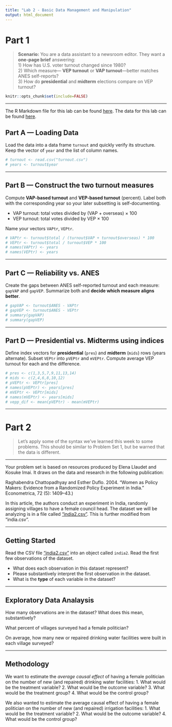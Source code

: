 ```yaml
---
title: "Lab 2 - Basic Data Management and Manipulation"
output: html_document
---
```


# Part 1

> **Scenario:** You are a data assistant to a newsroom editor. They want a **one-page brief** answering:  
> 1) How has U.S. voter turnout changed since 1980?  
> 2) Which measure— **VEP turnout** or **VAP turnout**—better matches ANES self-reports?  
> 3) How do **presidential** and **midterm** elections compare on VEP turnout?  

```r
knitr::opts_chunk$set(include=FALSE)
```

---

The R Markdown file for this lab can be found [here](https://github.com/yuanzhouwang/yzwang-teaching/blob/main/CSSS321%20Lab%202.Rmd).
The data for this lab can be found [here](https://github.com/yuanzhouwang/yzwang-teaching).

## Part A — Loading Data

Load the data into a data frame `turnout` and quickly verify its structure. Keep the vector of `year` and the list of column names.

```r
# turnout <- read.csv("turnout.csv")
# years <- turnout$year
```

---

## Part B — Construct the two turnout measures

Compute **VAP-based turnout** and **VEP-based turnout** (percent). Label both with the corresponding year so your later subsetting is self-documenting.

- VAP turnout: total votes divided by (VAP + overseas) × 100  
- VEP turnout: total votes divided by VEP × 100

Name your vectors `VAPtr`, `VEPtr`.

```r
# VAPtr <- turnout$total / (turnout$VAP + turnout$overseas) * 100
# VEPtr <- turnout$total / turnout$VEP * 100
# names(VAPtr) <- years
# names(VEPtr) <- years
```

---

## Part C — Reliability vs. ANES

Create the gaps between ANES self-reported turnout and each measure: `gapVAP` and `gapVEP`. Summarize both and **decide which measure aligns better**.

```r
# gapVAP <- turnout$ANES - VAPtr
# gapVEP <- turnout$ANES - VEPtr
# summary(gapVAP)
# summary(gapVEP)
```

---

## Part D — Presidential vs. Midterms using indices

Define index vectors for **presidential** (`pres`) and **midterm** (`mids`) rows (years alternate). Subset `VEPtr` into `pVEPtr` and `mVEPtr`. Compute average VEP turnout for each and the difference.

```r
# pres <- c(1,3,5,7,9,11,13,14)
# mids <- c(2,4,6,8,10,12)
# pVEPtr <- VEPtr[pres]
# names(pVEPtr) <- years[pres]
# mVEPtr <- VEPtr[mids]
# names(mVEPtr) <- years[mids]
# vepp_dif <- mean(pVEPtr) - mean(mVEPtr)
```

---

# Part 2

> Let's apply some of the syntax we've learned this week to some problems.
> This should be similar to Problem Set 1, but be warned that the data is different.

---

Your problem set is based on resources produced by Elena Llaudet and Kosuke Imai. It draws on the data and research in the following publication:

Raghabendra Chattopadhyay and Esther Duflo. 2004. “Women as Policy Makers: Evidence from a
Randomized Policy Experiment in India." Econometrica, 72 (5): 1409–43.)

In this article, the authors conduct an experiment in India, randomly assigning villages to have a female council head. The dataset we will be analyzing is in a file called [“india2.csv”](https://github.com/yuanzhouwang/yzwang-teaching/blob/main/india2.csv). This is further modified from "india.csv".

---

## Getting Started

Read the CSV file ["india2.csv"](https://github.com/yuanzhouwang/yzwang-teaching/blob/main/india2.csv) into an object called `india2`. Read the first few observations of the dataset.

-   What does each observation in this dataset represent?
-   Please substantively interpret the first observation in the dataset.
-   What is the **type** of each variable in the dataset?

---

## Exploratory Data Analaysis

How many observations are in the dataset? What does this mean, substantively?

What percent of villages surveyed had a female politician?

On average, how many new or repaired drinking water facilities were built in each village surveyed?

---

## Methodology
We want to estimate the *average causal effect* of having a female politician on the number of
new (and repaired) drinking water facilities:
1. What would be the treatment variable?
2. What would be the outcome variable?
3. What would be the treatment group?
4. What would be the control group?

We also wanted to estimate the average causal effect of having a female politician on the number of
new (and repaired) irrigation facilities:
1. What would be the treatment variable?
2. What would be the outcome variable?
4. What would be the control group?
